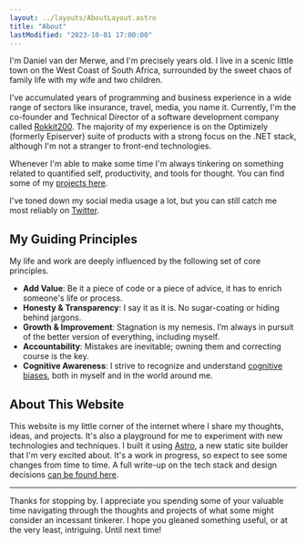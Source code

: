 ```yaml
---
layout: ../layouts/AboutLayout.astro
title: "About"
lastModified: "2023-10-01 17:00:00"
---
```


<div style="display:none">
    {/* TODO: Dirty hack to get around the fact that the first instance of a loaded component has script and style tags that break <p> tag rendering. Need to figure out a fix for this. */}
    <TimeSince client:visible startDateTime="1988-09-30 07:50:00" />
</div>

I'm Daniel van der Merwe, and I'm precisely <TimeSince client:load startDateTime="1988-09-30 07:50:00" /> years old.
I live in a scenic little town on the West Coast of South Africa, surrounded by the sweet chaos of family life with my wife and two children.

I've accumulated <TimeSince client:load startDateTime="2008-01-01 08:00:00" decimalPlaces={2} updateInterval={100000} /> years of programming and business experience in a wide range of sectors like insurance, travel, media, you name it.
Currently, I'm the co-founder and Technical Director of a software development company called [Rokkit200](https://rokkit200.co).
The majority of my experience is on the Optimizely (formerly Episerver) suite of products with a strong focus on the .NET stack, although I'm not a stranger to front-end technologies.

Whenever I'm able to make some time I'm always tinkering on something related to quantified self, productivity, and tools for thought. You can find some of my [projects here](/projects).

I've toned down my social media usage a lot, but you can still catch me most reliably on [Twitter](https://twitter.com/vandermerwed).

## My Guiding Principles
My life and work are deeply influenced by the following set of core principles.

- **Add Value**: Be it a piece of code or a piece of advice, it has to enrich someone's life or process.
- **Honesty & Transparency**: I say it as it is. No sugar-coating or hiding behind jargons.
- **Growth & Improvement**: Stagnation is my nemesis. I’m always in pursuit of the better version of everything, including myself.
- **Accountability**: Mistakes are inevitable; owning them and correcting course is the key.
- **Cognitive Awareness**: I strive to recognize and understand [cognitive biases](https://en.m.wikipedia.org/wiki/List_of_cognitive_biases), both in myself and in the world around me.

## About This Website
This website is my little corner of the internet where I share my thoughts, ideas, and projects. It's also a playground for me to experiment with new technologies and techniques.
I built it using [Astro](https://astro.build), a new static site builder that I'm very excited about.
It's a work in progress, so expect to see some changes from time to time. A full write-up on the tech stack and design decisions [can be found here](projects/astro-elysium).

---

Thanks for stopping by. I appreciate you spending some of your valuable time navigating through the thoughts and projects of what some might consider an incessant tinkerer. I hope you gleaned something useful, or at the very least, intriguing. Until next time!
